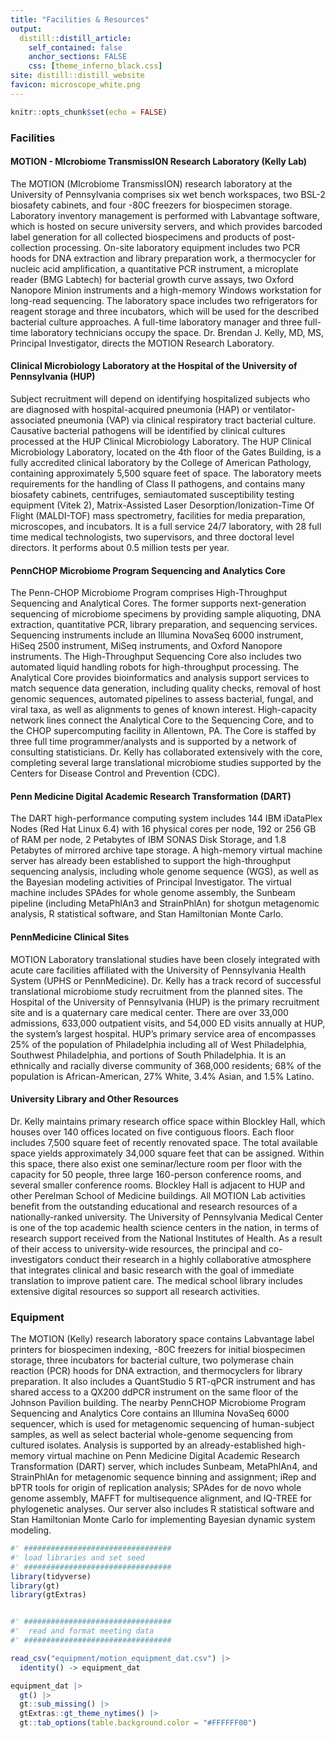 ```yaml
---
title: "Facilities & Resources"
output:
  distill::distill_article:
    self_contained: false
    anchor_sections: FALSE
    css: [theme_inferno_black.css]
site: distill::distill_website
favicon: microscope_white.png
---
```


```r

knitr::opts_chunk$set(echo = FALSE)

```
  
### Facilities        
  
#### MOTION - MIcrobiome TransmissION Research Laboratory (Kelly Lab)  
  
The MOTION (MIcrobiome TransmissION) research laboratory at the University of Pennsylvania comprises six wet bench workspaces, two BSL-2 biosafety cabinets, and four -80C freezers for biospecimen storage. Laboratory inventory management is performed with Labvantage software, which is hosted on secure university servers, and which provides barcoded label generation for all collected biospecimens and products of post-collection processing. On-site laboratory equipment includes two PCR hoods for DNA extraction and library preparation work, a thermocycler for nucleic acid amplification, a quantitative PCR instrument, a microplate reader (BMG Labtech) for bacterial growth curve assays, two Oxford Nanopore Minion instruments and a high-memory Windows workstation for long-read sequencing. The laboratory space includes two refrigerators for reagent storage and three incubators, which will be used for the described bacterial culture approaches. A full-time laboratory manager and three full-time laboratory technicians occupy the space. Dr. Brendan J. Kelly, MD, MS, Principal Investigator, directs the MOTION Research Laboratory.  
  
#### Clinical Microbiology Laboratory at the Hospital of the University of Pennsylvania (HUP)  
  
Subject recruitment will depend on identifying hospitalized subjects who are diagnosed with hospital-acquired pneumonia (HAP) or ventilator-associated pneumonia (VAP) via clinical respiratory tract bacterial culture. Causative bacterial pathogens will be identified by clinical cultures processed at the HUP Clinical Microbiology Laboratory. The HUP Clinical Microbiology Laboratory, located on the 4th floor of the Gates Building, is a fully accredited clinical laboratory by the College of American Pathology, containing approximately 5,500 square feet of space. The laboratory meets requirements for the handling of Class II pathogens, and contains many biosafety cabinets, centrifuges, semiautomated susceptibility testing equipment (Vitek 2), Matrix-Assisted Laser Desorption/Ionization-Time Of Flight (MALDI-TOF) mass spectrometry, facilities for media preparation, microscopes, and incubators. It is a full service 24/7 laboratory, with 28 full time medical technologists, two supervisors, and three doctoral level directors. It performs about 0.5 million tests per year.  
  
#### PennCHOP Microbiome Program Sequencing and Analytics Core  
  
The Penn-CHOP Microbiome Program comprises High-Throughput Sequencing and Analytical Cores. The former supports next-generation sequencing of microbiome specimens by providing sample aliquoting, DNA extraction, quantitative PCR, library preparation, and sequencing services. Sequencing instruments include an Illumina NovaSeq 6000 instrument, HiSeq 2500 instrument, MiSeq instruments, and Oxford Nanopore instruments. The High-Throughput Sequencing Core also includes two automated liquid handling robots for high-throughput processing. The Analytical Core provides bioinformatics and analysis support services to match sequence data generation, including quality checks, removal of host genomic sequences, automated pipelines to assess bacterial, fungal, and viral taxa, as well as alignments to genes of known interest. High-capacity network lines connect the Analytical Core to the Sequencing Core, and to the CHOP supercomputing facility in Allentown, PA. The Core is staffed by three full time programmer/analysts and is supported by a network of consulting statisticians. Dr. Kelly has collaborated extensively with the core, completing several large translational microbiome studies supported by the Centers for Disease Control and Prevention (CDC).  
  
#### Penn Medicine Digital Academic Research Transformation (DART)  
  
The DART high-performance computing system includes 144 IBM iDataPlex Nodes (Red Hat Linux 6.4) with 16 physical cores per node, 192 or 256 GB of RAM per node, 2 Petabytes of IBM SONAS Disk Storage, and 1.8 Petabytes of mirrored archive tape storage. A high-memory virtual machine server has already been established to support the high-throughput sequencing analysis, including whole genome sequence (WGS), as well as the Bayesian modeling activities of Principal Investigator. The virtual machine includes SPAdes for whole genome assembly, the Sunbeam pipeline (including MetaPhlAn3 and StrainPhlAn) for shotgun metagenomic analysis, R statistical software, and Stan Hamiltonian Monte Carlo.  

#### PennMedicine Clinical Sites  
  
MOTION Laboratory translational studies have been closely integrated with acute care facilities affiliated with the University of Pennsylvania Health System (UPHS or PennMedicine). Dr. Kelly has a track record of successful translational microbiome study recruitment from the planned sites. The Hospital of the University of Pennsylvania (HUP) is the primary recruitment site and is a quaternary care medical center. There are over 33,000 admissions, 633,000 outpatient visits, and 54,000 ED visits annually at HUP, the system’s largest hospital. HUP’s primary service area of encompasses 25% of the population of Philadelphia including all of West Philadelphia, Southwest Philadelphia, and portions of South Philadelphia. It is an ethnically and racially diverse community of 368,000 residents; 68% of the population is African-American, 27% White, 3.4% Asian, and 1.5% Latino.  

#### University Library and Other Resources    
  
Dr. Kelly maintains primary research office space within Blockley Hall, which houses over 140 offices located on five contiguous floors. Each floor includes 7,500 square feet of recently renovated space. The total available space yields approximately 34,000 square feet that can be assigned. Within this space, there also exist one seminar/lecture room per floor with the capacity for 50 people, three large 160-person conference rooms, and several smaller conference rooms. Blockley Hall is adjacent to HUP and other Perelman School of Medicine buildings. All MOTION Lab activities benefit from the outstanding educational and research resources of a nationally-ranked university. The University of Pennsylvania Medical Center is one of the top academic health science centers in the nation, in terms of research support received from the National Institutes of Health. As a result of their access to university-wide resources, the principal and co-investigators conduct their research in a highly collaborative atmosphere that integrates clinical and basic research with the goal of immediate translation to improve patient care. The medical school library includes extensive digital resources so support all research activities.  
  
  
### Equipment        
  
The MOTION (Kelly) research laboratory space contains Labvantage label printers for biospecimen indexing, -80C freezers for initial biospecimen storage, three incubators for bacterial culture, two polymerase chain reaction (PCR) hoods for DNA extraction, and thermocyclers for library preparation. It also includes a QuantStudio 5 RT-qPCR instrument and has shared access to a QX200 ddPCR instrument on the same floor of the Johnson Pavilion building. The nearby PennCHOP Microbiome Program Sequencing and Analytics Core contains an Illumina NovaSeq 6000 sequencer, which is used for metagenomic sequencing of human-subject samples, as well as select bacterial whole-genome sequencing from cultured isolates. Analysis is supported by an already-established high-memory virtual machine on Penn Medicine Digital Academic Research Transformation (DART) server, which includes Sunbeam, MetaPhlAn4, and StrainPhlAn for metagenomic sequence binning and assignment; iRep and bPTR tools for origin of replication analysis; SPAdes for de novo whole genome assembly, MAFFT for multisequence alignment, and IQ-TREE for phylogenetic analyses. Our server also includes R statistical software and Stan Hamiltonian Monte Carlo for implementing Bayesian dynamic system modeling.  
  

```r

#' #################################
#' load libraries and set seed
#' #################################
library(tidyverse)
library(gt)
library(gtExtras)


#' #################################
#'  read and format meeting data
#' #################################

read_csv("equipment/motion_equipment_dat.csv") |> 
  identity() -> equipment_dat

equipment_dat |> 
  gt() |> 
  gt::sub_missing() |> 
  gtExtras::gt_theme_nytimes() |> 
  gt::tab_options(table.background.color = "#FFFFFF00")


```


 <br>

 <br>

 <br>

 <br>

 <br>

 <br>
  
 <br>

 <br>

 <br>


